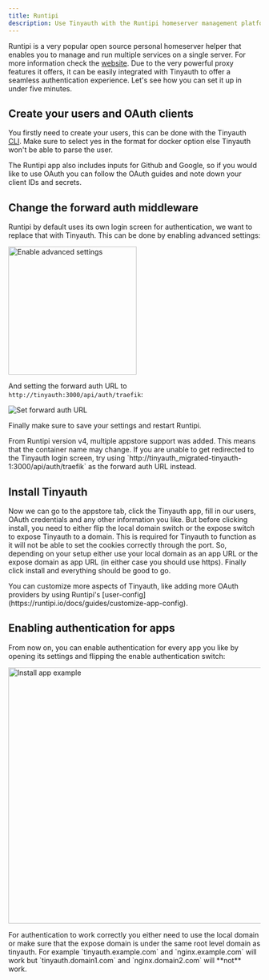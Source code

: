 ```yaml
---
title: Runtipi
description: Use Tinyauth with the Runtipi homeserver management platform.
---
```


Runtipi is a very popular open source personal homeserver helper that enables you to manage and run multiple services on a single server. For more information check the [website](https://runtipi.io). Due to the very powerful proxy features it offers, it can be easily integrated with Tinyauth to offer a seamless authentication experience. Let's see how you can set it up in under five minutes.

## Create your users and OAuth clients

You firstly need to create your users, this can be done with the Tinyauth [CLI](/docs/reference/cli#create-user-command). Make sure to select yes in the format for docker option else Tinyauth won't be able to parse the user.

The Runtipi app also includes inputs for Github and Google, so if you would like to use OAuth you can follow the OAuth guides and note down your client IDs and secrets.

## Change the forward auth middleware

Runtipi by default uses its own login screen for authentication, we want to replace that with Tinyauth. This can be done by enabling advanced settings:

<img
  src="/screenshots/runtipi-enable-advanced-settings.png"
  alt="Enable advanced settings"
  width="256"
/>

And setting the forward auth URL to `http://tinyauth:3000/api/auth/traefik`:

![Set forward auth URL](/screenshots/runtipi-forward-auth-url.png)

Finally make sure to save your settings and restart Runtipi.

<Callout type="info">
  From Runtipi version v4, multiple appstore support was added. This means that
  the container name may change. If you are unable to get redirected to the
  Tinyauth login screen, try using
  `http://tinyauth_migrated-tinyauth-1:3000/api/auth/traefik` as the forward
  auth URL instead.
</Callout>

## Install Tinyauth

Now we can go to the appstore tab, click the Tinyauth app, fill in our users, OAuth credentials and any other information you like. But before clicking install, you need to either flip the local domain switch or the expose switch to expose Tinyauth to a domain. This is required for Tinyauth to function as it will not be able to set the cookies correctly through the port. So, depending on your setup either use your local domain as an app URL or the expose domain as app URL (in either case you should use https). Finally click install and everything should be good to go.

<Callout type="info">
  You can customize more aspects of Tinyauth, like adding more OAuth providers
  by using Runtipi's
  [user-config](https://runtipi.io/docs/guides/customize-app-config).
</Callout>

## Enabling authentication for apps

From now on, you can enable authentication for every app you like by opening its settings and flipping the enable authentication switch:

<img
  src="/screenshots/runtipi-install-app-example.png"
  alt="Install app example"
  width="512"
/>

<Callout type="warning">
  For authentication to work correctly you either need to use the local domain
  or make sure that the expose domain is under the same root level domain as
  tinyauth. For example `tinyauth.example.com` and `nginx.example.com` will work
  but `tinyauth.domain1.com` and `nginx.domain2.com` will **not** work.
</Callout>
